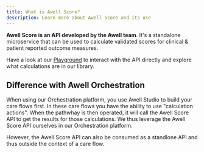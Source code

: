 ```yaml
---
title: What is Awell Score?
description: Learn more about Awell Score and its use
---
```


**Awell Score is an API developed by the Awell team**. It's a standalone microservice that can be used to calculate validated scores for clinical & patient reported outcome measures.

Have a look at our [Playground](/awell-score/docs/getting-started/playground) to interact with the API directly and explore what calculations are in our library.

## Difference with Awell Orchestration

When using our Orchestration platform, you use Awell Studio to build your care flows first. In these care flows you have the ability to use "calculation actions". When the pathwhay is then operated, it will call the Awell Score API to get the results for those calculations. We thus leverage the Awell Score API ourselves in our Orchestration platform.

However, the Awell Score API can also be consumed as a standlone API and thus outside the context of a care flow.
